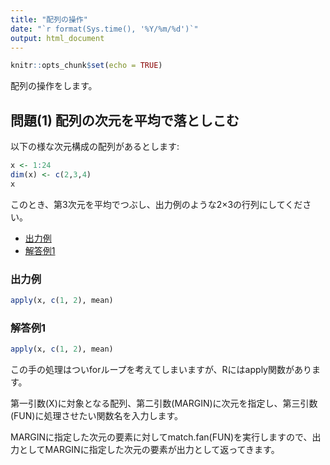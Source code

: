 ```yaml
---
title: "配列の操作"
date: "`r format(Sys.time(), '%Y/%m/%d')`"
output: html_document
---
```


```r
knitr::opts_chunk$set(echo = TRUE)
```

配列の操作をします。

## 問題(1) 配列の次元を平均で落としこむ {.tab-content}
以下の様な次元構成の配列があるとします:

```r
x <- 1:24
dim(x) <- c(2,3,4)
x
```

このとき、第3次元を平均でつぶし、出力例のような2×3の行列にしてください。

<ul class="nav nav-tabs">
  <li class="active">
  <a href="#tab1" data-toggle="tab">出力例</a>
  </li>
  <li role="presentation">
  <a href="#tab1a" data-toggle="tab">解答例1</a>
  </li>
</ul>

### 出力例 {#tab1 .tab-pane .active}

```r
apply(x, c(1, 2), mean)
```

### 解答例1 {#tab1a .tab-pane}

```r
apply(x, c(1, 2), mean)
```

この手の処理はついforループを考えてしまいますが、Rにはapply関数があります。

第一引数(X)に対象となる配列、第二引数(MARGIN)に次元を指定し、第三引数(FUN)に処理させたい関数名を入力します。

MARGINに指定した次元の要素に対してmatch.fan(FUN)を実行しますので、出力としてMARGINに指定した次元の要素が出力として返ってきます。